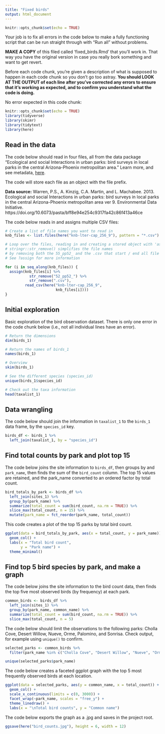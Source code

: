 ```yaml
---
title: "Fixed birds"
output: html_document
---
```


```r
knitr::opts_chunk$set(echo = TRUE)
```

Your job is to fix all errors in the code below to make a fully functioning script that can be run straight through with "Run all" without problems. 

**MAKE A COPY** of this filed called 'fixed_birds.Rmd' that you'll work in. That way you have the original version in case you really bork something and want to get revert. 

Before each code chunk, you're given a description of what is supposed to happen in each code chunk so you don't go too astray. **You should LOOK AT THE OUTPUT of each line after you've corrected any errors to ensure that it's working as expected, and to confirm you understand what the code is doing.** 

No error expected in this code chunk:
```r
knitr::opts_chunk$set(echo = TRUE)
library(tidyverse)
library(skimr)
library(tidytext)
library(here)
```

## Read in the data

The code below should read in four files, all from the data package "Ecological and social Interactions in urban parks: bird surveys in local parks in the central Arizona-Phoenix metropolitan area." Learn more, and see metadata, [here](https://portal.edirepository.org/nis/mapbrowse?packageid=knb-lter-cap.256.9).

The code will store each file as an object with the file prefix. 

**Data source:** Warren, P.S., A. Kinzig, C.A. Martin, and L. Machabee. 2013. Ecological and social Interactions in urban parks: bird surveys in local parks in the central Arizona-Phoenix metropolitan area ver 9. Environmental Data Initiative. https://doi.org/10.6073/pasta/bff8e94e254c9317fa42c86f413a46ce

The code below reads in and assigns multiple CSV files:
```r

# Create a list of file names you want to read in
knb_files <- list.files(here("knb-lter-cap_256_9"), pattern = "*.csv")

# Loop over the files, reading in and creating a stored object with 'assign()'. See ?assign for more information.
# stringr::str_remove() simplifies the file names
# by removing both the 55_pp52_ and the .csv that start / end all file names
# See ?assign for more information

for (i in seq_along(knb_files)) {
  assign(knb_files[i] %>% 
           str_remove("52_pp52_") %>% 
           str_remove(".csv"), 
         read_csv(here("knb-lter-cap_256_9", 
                       knb_files[i])))
}

```

## Initial exploration

Basic exploration of the bird observation dataset. There is only one error in the code chunk below (i.e., not all individual lines have an error). 
```r
# Return the dimensions 
dim(birds_1)

# Return the names of birds_1
names(birds_1)

# Overview
skim(birds_1)

# See the different species (species_id)
unique(birds_1$species_id)

# Check out the taxa information
head(taxalist_1)
```

## Data wrangling

The code below should join the information in `taxalist_1` to the `birds_1` data frame, by the `species_id` key. 

```r
birds_df <- birds_1 %>% 
  left_join(taxalist_1, by = "species_id")
```

## Find total counts by park and plot top 15

The code below joins the site information to `birds_df`, then groups by and `park_name`, then finds the sum of the `bird_count` column. The top 15 values are retained, and the park_name converted to an ordered factor by total count. 

```r
bird_totals_by_park <- birds_df %>% 
  left_join(sites_1) %>% 
  group_by(park_name) %>% 
  summarize(total_count = sum(bird_count, na.rm = TRUE)) %>% 
  slice_max(total_count, n = 15) %>% 
  mutate(park_name = fct_reorder(park_name, total_count))
```

This code creates a plot of the top 15 parks by total bird count. 
```r
ggplot(data = bird_totals_by_park, aes(x = total_count, y = park_name)) +
  geom_col() +
  labs(x = "Total bird count",
       y = "Park name") +
  theme_minimal()
```


## Find top 5 bird species by park, and make a graph

The code below joins the site information to the bird count data, then finds the top five most observed birds (by frequency) at each park. 

```r
common_birds <- birds_df %>% 
  left_join(sites_1) %>% 
  group_by(park_name, common_name) %>% 
  summarize(total_count = sum(bird_count, na.rm = TRUE)) %>% 
  slice_max(total_count, n = 5)
```

The code below should limit the observations to the following parks: Cholla Cove, Desert Willow, Nueve, Orme, Palomino, and Sonrisa. Check output, for example using `unique()` to confirm.

```r
selected_parks <- common_birds %>% 
  filter(park_name %in% c("Cholla Cove", "Desert Willow", "Nueve", "Orme", "Palamino", "Sonrisa"))

unique(selected_parks$park_name)
```

The code below creates a faceted ggplot graph with the top 5 most frequently observed birds at each location. 

```r
ggplot(data = selected_parks, aes(y = common_name, x = total_count)) +
  geom_col() +
  scale_x_continuous(limits = c(0, 3000)) +
  facet_wrap(~park_name, scales = "free_y") +
  theme_linedraw() +
  labs(x = "\nTotal bird counts", y = "Common name")
```

The code below exports the graph as a .jpg and saves in the project root.
```r
ggsave(here("bird_counts.jpg"), height = 6, width = 12)
```

